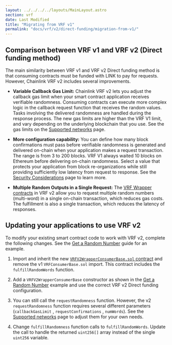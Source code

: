 ```yaml
---
layout: ../../../../layouts/MainLayout.astro
section: vrf
date: Last Modified
title: "Migrating from VRF v1"
permalink: "docs/vrf/v2/direct-funding/migration-from-v1/"
---
```



<VrfCommon callout="directFunding" />

## Comparison between VRF v1 and VRF v2 (Direct funding method)

The main similarity between VRF v1 and VRF v2 Direct funding method is that consuming contracts must be funded with LINK to pay for requests. However, Chainlink VRF v2 includes several improvements.

- **Variable Callback Gas Limit:** Chainlink VRF v2 lets you adjust the callback gas limit when your smart contract application receives verifiable randomness. Consuming contracts can execute more complex logic in the callback request function that receives the random values. Tasks involving the delivered randomness are handled during the response process. The new gas limits are higher than the VRF V1 limit, and vary depending on the underlying blockchain that you use. See the gas limits on the [Supported networks](/vrf/v2/direct-funding/supported-networks/) page.

- **More configuration capability:** You can define how many block confirmations must pass before verifiable randomness is generated and delivered on-chain when your application makes a request transaction. The range is from 3 to 200 blocks. VRF V1 always waited 10 blocks on Ethereum before delivering on-chain randomness. Select a value that protects your application from block re-organizations while still providing sufficiently low latency from request to response. See the [Security Considerations](/vrf/v2/security/) page to learn more.

- **Multiple Random Outputs in a Single Request:** The [VRF Wrapper contracts](/vrf/v2/direct-funding/supported-networks/) in VRF v2 allow you to request multiple random numbers (multi-word) in a single on-chain transaction, which reduces gas costs. The fulfillment is also a single transaction, which reduces the latency of responses.

## Updating your applications to use VRF v2

To modify your existing smart contract code to work with VRF v2, complete the following changes. See the [Get a Random Number](/vrf/v2/direct-funding/examples/get-a-random-number/) guide for an example.

1. Import and inherit the new [`VRFV2WrapperConsumerBase.sol` contract](https://github.com/smartcontractkit/chainlink/blob/develop/contracts/src/v0.8/vrf/VRFV2WrapperConsumerBase.sol) and remove the v1 `VRFConsumerBase.sol` import. This contract includes the `fulfillRandomWords` function.

1. Add a `VRFV2WrapperConsumerBase` constructor as shown in the [Get a Random Number](/vrf/v2/direct-funding/examples/get-a-random-number/) example and use the correct VRF v2 Direct funding configuration.

1. You can still call the `requestRandomness` function. However, the v2 `requestRandomness` function requires several different parameters (`callbackGasLimit` , `requestConfirmations` , `numWords`). See the [Supported networks](/vrf/v2/direct-funding/supported-networks/) page to adjust them for your own needs.

1. Change `fulfillRandomness` function calls to `fulfillRandomWords`. Update the call to handle the returned `uint256[]` array instead of the single `uint256` variable.
